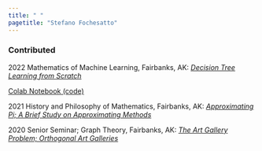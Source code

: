 ```yaml
---
title: " "
pagetitle: "Stefano Fochesatto"
---
```


<link rel="stylesheet" href="styles.css" type="text/css">
<link rel="stylesheet" href="academicicons/css/academicons.min.css"/>


### Contributed

2022 Mathematics of Machine Learning, Fairbanks, AK: [*Decision Tree Learning from Scratch*](https://github.com/StefanoFochesatto/Homework-Spring-2022/blob/main/Mathematics%20of%20Machine%20Learning/DecisionTreePresentation.pdf)

[Colab Notebook (code)](https://colab.research.google.com/drive/13DB1YlYSAZs6PdZdt9Zbs7RI9Nk4RKMn?usp=sharing)

2021 History and Philosophy of Mathematics, Fairbanks, AK: [*Approximating Pi; A Brief Study on Approximating Methods*](https://github.com/StefanoFochesatto/MATH-316/blob/main/Approximation%20Pi%20Presentation.pdf)

2020 Senior Seminar; Graph Theory, Fairbanks, AK: [*The Art Gallery Problem; Orthogonal Art Galleries*](https://github.com/StefanoFochesatto/MATH-490/blob/main/Coursework/Final%20Presentation/Final_Presentation.pdf)

